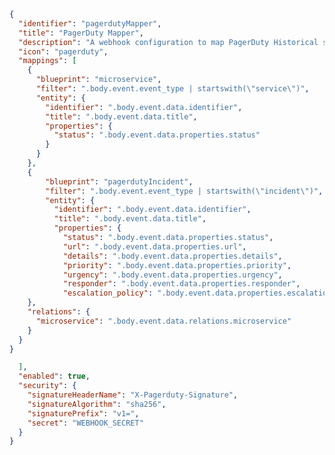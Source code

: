 ```json showLineNumbers
{
  "identifier": "pagerdutyMapper",
  "title": "PagerDuty Mapper",
  "description": "A webhook configuration to map PagerDuty Historical services and its related incidents to Port",
  "icon": "pagerduty",
  "mappings": [
    {
      "blueprint": "microservice",
      "filter": ".body.event.event_type | startswith(\"service\")",
      "entity": {
        "identifier": ".body.event.data.identifier",
        "title": ".body.event.data.title",
        "properties": {
          "status": ".body.event.data.properties.status"
        }
      }
    },
    {
        "blueprint": "pagerdutyIncident",
        "filter": ".body.event.event_type | startswith(\"incident\")",
        "entity": {
          "identifier": ".body.event.data.identifier",
          "title": ".body.event.data.title",
          "properties": {
            "status": ".body.event.data.properties.status",
            "url": ".body.event.data.properties.url",
            "details": ".body.event.data.properties.details",
            "priority": ".body.event.data.properties.priority",
            "urgency": ".body.event.data.properties.urgency",
            "responder": ".body.event.data.properties.responder",
            "escalation_policy": ".body.event.data.properties.escalation_policy"
    },
    "relations": {
      "microservice": ".body.event.data.relations.microservice"
    }
  }
}

  ],
  "enabled": true,
  "security": {
    "signatureHeaderName": "X-Pagerduty-Signature",
    "signatureAlgorithm": "sha256",
    "signaturePrefix": "v1=",
    "secret": "WEBHOOK_SECRET"
  }
}

```